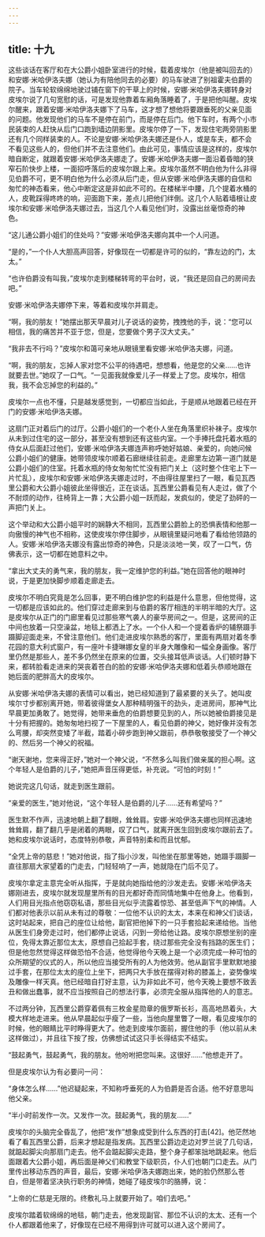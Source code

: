 ```yaml
---
---
---
```

title: 十九
---




这些谈话在客厅和在大公爵小姐卧室进行的时候，载着皮埃尔（他是被叫回去的）和安娜·米哈伊洛夫娜（她认为有陪他同去的必要）的马车驶进了别祖霍夫伯爵的院子。当车轮软绵绵地驶过铺在窗下的干草上的时候，安娜·米哈伊洛夫娜转身对皮埃尔说了几句宽慰的话，可是发现他靠着车厢角落睡着了，于是把他叫醒。皮埃尔醒来，跟着安娜·米哈伊洛夫娜下了马车，这才想了想他将要跟垂死的父亲见面的问题。他发现他们的马车不是停在前门，而是停在后门。他下车时，有两个小市民装束的人赶快从后门口跑到墙边阴影里。皮埃尔停了一下，发现住宅两旁阴影里还有几个同样装束的人。不论是安娜·米哈伊洛夫娜还是仆人，或是车夫，都不会不看见这些人的，但他们并不去注意他们。由此可见，事情应该是这样的，皮埃尔暗自断定，就跟着安娜·米哈伊洛夫娜走了。安娜·米哈伊洛夫娜一面沿着昏暗的狭窄石阶快步上楼，一面招呼落后的皮埃尔跟上来。皮埃尔虽然不明白他为什么非得见伯爵不可，更不明白他为什么必须从后门走，但从安娜·米哈伊洛夫娜的自信和匆忙的神态看来，他心中断定这是非如此不可的。在楼梯半中腰，几个提着水桶的人，皮靴踩得咚咚的响，迎面跑下来，差点儿把他们绊倒。这几个人贴着墙根让皮埃尔和安娜·米哈伊洛夫娜过去，当这几个人看见他们时，没露出丝毫惊奇的神色。

“这儿通公爵小姐们的住处吗？”安娜·米哈伊洛夫娜向其中一个人问道。

“是的，”一个仆人大胆高声回答，好像现在一切都是许可的似的，“靠左边的门，太太。”

“也许伯爵没有叫我，”皮埃尔走到楼梯转弯的平台时，说，“我还是回自己的房间去吧。”

安娜·米哈伊洛夫娜停下来，等着和皮埃尔并肩走。

“啊，我的朋友！”她摆出那天早晨对儿子说话的姿势，拽拽他的手，说：“您可以相信，我的痛苦并不亚于您，但是，您要做个男子汉大丈夫。”

“我非去不行吗？”皮埃尔和蔼可亲地从眼镜里看安娜·米哈伊洛夫娜，问道。

“啊，我的朋友，忘掉人家对您不公平的待遇吧，想想看，他是您的父亲……也许就要去世。”她叹了一口气。“一见面我就像爱儿子一样爱上了您。皮埃尔，相信我，我不会忘掉您的利益的。”

皮埃尔一点也不懂，只是越发感觉到，一切都应当如此，于是顺从地跟着已经在开门的安娜·米哈伊洛夫娜。

这扇门正对着后门的过厅。公爵小姐们的一个老仆人坐在角落里织补袜子。皮埃尔从未到过住宅的这一部分，甚至没有想到还有这些内室。一个手捧托盘托着水瓶的侍女从后面赶过他们，安娜·米哈伊洛夫娜连声称呼她好姑娘、亲爱的，向她问候公爵小姐们的健康。她带领皮埃尔顺着石廊继续往前走。走廊里左边第一道门就是公爵小姐们的住室。托着水瓶的侍女匆匆忙忙没有把门关上（这时整个住宅上下一片忙乱），皮埃尔和安娜·米哈伊洛夫娜走过时，不由得往屋里扫了一眼，看见瓦西里公爵和大公爵小姐彼此坐得很近，正在谈话。瓦西里公爵看见有人走过，做了个不耐烦的动作，往椅背上一靠；大公爵小姐一跃而起，发疯似的，使足了劲砰的一声把门关上。

这个举动和大公爵小姐平时的娴静大不相同，瓦西里公爵脸上的恐惧表情和他那一向傲慢的神气也不相称，这使皮埃尔停住脚步，从眼镜里疑问地看了看给他领路的人。安娜·米哈伊洛夫娜没有露出惊奇的神色，只是淡淡地一笑，叹了一口气，仿佛表示，这一切都在她意料之中。

“拿出大丈夫的勇气来，我的朋友，我一定维护您的利益。”她在回答他的眼神时说，于是更加快脚步顺着走廊走去。

皮埃尔不明白究竟是怎么回事，更不明白维护您的利益是什么意思，但他觉得，这一切都是应该如此的。他们穿过走廊来到与伯爵的客厅相连的半明半暗的大厅。这是皮埃尔从正门的门廊里看见过那些寒气袭人的豪华房间之一。但是，这房间的正中间也放着一只空澡盆，地毯上都洒上了水。一个仆人和一个提着香炉的辅祭蹑手蹑脚迎面走来，不曾注意他们。他们走进皮埃尔熟悉的客厅，里面有两扇对着冬季花园的意大利式窗户，有一座叶卡捷琳娜女皇的半身大雕像和一幅全身画像。客厅里仍然是那些人，差不多仍然坐在原来的位置，交头接耳低声谈话。人们顿时静下来，都转脸看走进来的哭丧着苍白的脸的安娜·米哈伊洛夫娜和低着头恭顺地跟在她后面的肥胖高大的皮埃尔。

从安娜·米哈伊洛夫娜的表情可以看出，她已经知道到了最紧要的关头了。她叫皮埃尔寸步都别离开她，带着彼得堡女人那种精明强干的劲头，走进房间，那神气比早晨更加勇敢了。她觉得，她带来垂危的伯爵想要见到的人，所以她被伯爵接见是十分有把握的。她匆匆地扫视了一下屋里的人，看见伯爵的神父，她好像并没有怎么弯腰，却突然变矮了半截，踏着小碎步跑到神父跟前，恭恭敬敬接受了一个神父的、然后另一个神父的祝福。

“谢天谢地，您来得正好，”她对一个神父说，“不然多么叫我们做亲属的担心啊。这个年轻人是伯爵的儿子，”她把声音压得更低，补充说。“可怕的时刻！”

她说完这几句话，就走到医生跟前。

“亲爱的医生，”她对他说，“这个年轻人是伯爵的儿子……还有希望吗？”

医生默不作声，迅速地朝上翻了翻眼，耸耸肩。安娜·米哈伊洛夫娜也同样迅速地耸耸肩，翻了翻几乎是闭着的两眼，叹了口气，就离开医生回到皮埃尔跟前去了。她和皮埃尔说话时，态度特别恭敬，声音特别柔和而且忧郁。

“全凭上帝的慈悲！”她对他说，指了指小沙发，叫他坐在那里等她，她蹑手蹑脚一直往那扇大家望着的门走去，门轻轻响了一声，她就隐在门后不见了。

皮埃尔拿定主意完全听从指挥，于是就向她指给他的沙发走去。安娜·米哈伊洛夫娜刚进去，皮埃尔就发现屋里所有的目光都好奇而同情地集中在他身上。他看到，人们用目光指点他窃窃私语，那些目光似乎流露着惊恐、甚至低声下气的神情。人们都对他表示以前从未有过的尊敬：一位他不认识的太太，本来在和神父们谈话，这时站起来，把自己的座位让给他，副官把他掉下的一只手套拾起来递给他。当他从医生们身旁走过时，他们都停止说话，闪到一旁给他让路。皮埃尔原想坐别的座位，免得太靠近那位太太，原想自己拾起手套，绕过那些完全没有挡路的医生们；但是他忽然觉得这样做恐怕不合适，他觉得他今天晚上是一个必须完成一种可怕的众所期望的仪式的人，所以他应当接受所有的人为他效劳。他从副官手里默默地接过手套，在那位太太的座位上坐下，把两只大手放在摆得对称的膝盖上，姿势像埃及雕像一样天真。他已经暗自打好主意，认为非如此不可，他今天晚上要想不致丢丑和做出蠢事，就不应当按照自己的想法行事，必须完全服从指挥他的人的意志。

不过两分钟，瓦西里公爵穿着佩有三枚金星勋章的俄罗斯长衫，高高地昂着头，大模大样地走进来。他从早晨起似乎瘦了一些，当他向屋里瞥了一眼，看见皮埃尔的时候，他的眼睛比平时睁得更大了。他走到皮埃尔面前，握住他的手（他以前从未这样做过），并且往下按了按，仿佛想试试这只手长得结实不结实。

“鼓起勇气，鼓起勇气，我的朋友。他吩咐把您叫来。这很好……”他想走开了。

但是皮埃尔认为有必要问一问：

“身体怎么样……”他迟疑起来，不知称呼垂死的人为伯爵是否合适。他不好意思叫他父亲。

“半小时前发作一次。又发作一次。鼓起勇气，我的朋友……”

皮埃尔的头脑完全昏乱了，他把“发作”想象成受到什么东西的打击[42]。他茫然地看了看瓦西里公爵，后来才想起是指发病。瓦西里公爵边走边对罗兰说了几句话，就踮起脚尖向那扇门走去。他不会踮起脚尖走路，整个身子都笨拙地跳起来。他后面跟着大公爵小姐，再后面是神父们和教堂下级职员，仆人们也朝门口走去。从门里传出移动东西的声音，最后，安娜·米哈伊洛夫娜跑出来，她的脸仍然那么苍白，但是带着坚决执行职务的神情，她碰了碰皮埃尔的胳膊，说：

“上帝的仁慈是无限的。终敷礼马上就要开始了。咱们去吧。”

皮埃尔踏着软绵绵的地毯，朝门走去，他发现副官、那位不认识的太太、还有一个仆人都跟着他来了，好像现在已经不用得到许可就可以进入这个房间了。